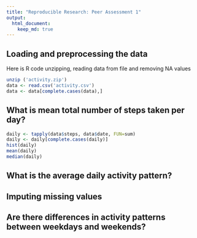 ```yaml
---
title: "Reproducible Research: Peer Assessment 1"
output: 
  html_document:
    keep_md: true
---
```



## Loading and preprocessing the data
Here is R code unzipping, reading data from file and removing NA values
```r
unzip ('activity.zip')
data <- read.csv('activity.csv')
data <- data[complete.cases(data),]
```


## What is mean total number of steps taken per day?
```r
daily <- tapply(data$steps, data$date, FUN=sum)
daily <- daily[complete.cases(daily)]
hist(daily)
mean(daily)
median(daily)
```

## What is the average daily activity pattern?



## Imputing missing values



## Are there differences in activity patterns between weekdays and weekends?
